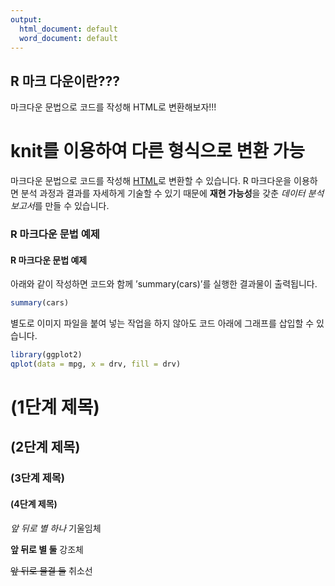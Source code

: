 ---
output:
  html_document: default
  word_document: default
---
## R 마크 다운이란???

마크다운 문법으로 코드를 작성해 HTML로 변환해보자!!!

# knit를 이용하여 다른 형식으로 변환 가능

마크다운 문법으로 코드를 작성해 [HTML](http://ko.wikipedia.org/wiki/HTML)로
변환할 수 있습니다. R 마크다운을 이용하면 분석 과정과 결과를 자세하게 기술할
수 있기 때문에 **재현 가능성**을 갖춘 *데이터 분석 보고서*를 만들 수 있습니다.

### R 마크다운 문법 예제
#### R 마크다운 문법 예제

아래와 같이 작성하면 코드와 함께 'summary(cars)'를 실행한 결과물이 출력됩니다.

```{r}
summary(cars)
```

별도로 이미지 파일을 붙여 넣는 작업을 하지 않아도 코드 아래에 그래프를 삽입할
수 있습니다.

```{r}
library(ggplot2)
qplot(data = mpg, x = drv, fill = drv)
```

# (1단계 제목)
## (2단계 제목)
### (3단계 제목)
#### (4단계 제목)


*앞 뒤로 별 하나* 기울임체

**앞 뒤로 별 둘** 강조체

~~앞 뒤로 물결 둘~~ 취소선
